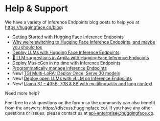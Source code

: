 # Help & Support 

We have a variety of Inference Endpoints blog posts to help you at https://huggingface.co/blog:

* [Getting Started with Hugging Face Inference Endpoints](https://huggingface.co/blog/inference-endpoints)
* [Why we’re switching to Hugging Face Inference Endpoints, and maybe you should too](https://huggingface.co/blog/mantis-case-study)
* [Deploy LLMs with Hugging Face Inference Endpoints](https://huggingface.co/blog/inference-endpoints-llm)
* [🤗 LLM suggestions in Argilla with HuggingFace Inference Endpoints](https://huggingface.co/blog/alvarobartt/argilla-suggestions-via-inference-endpoints)
* [Deploy MusicGen in no time with Inference Endpoints](https://huggingface.co/blog/run-musicgen-as-an-api)
* [Programmatically manage Inference Endpoints](https://www.philschmid.de/inference-endpoints-iac)
* New! [TGI Multi-LoRA: Deploy Once, Serve 30 models](https://huggingface.co/blog/multi-lora-serving)
* New! [Deploy open LLMs with vLLM on Inference Endpoints](https://www.philschmid.de/vllm-inference-endpoints)
* New! [Llama 3.1 - 405B, 70B & 8B with multilinguality and long context](https://huggingface.co/blog/llama31#hugging-face-inference-endpoints)

Need more help?

Feel free to ask questions on the forum so the community can also benefit from the answers: https://discuss.huggingface.co/. If you have any other questions or issues, please contact us at <api-enterprise@huggingface.co>. 
